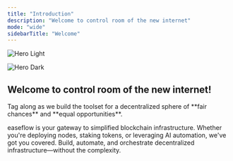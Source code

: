 ```yaml
---
title: "Introduction"
description: "Welcome to control room of the new internet"
mode: "wide"
sidebarTitle: "Welcome"
---
```


<img
  className="block dark:hidden"
  src="/images/easeflow-introduction.png"
  alt="Hero Light"
/>

<img
  className="hidden dark:block"
  src="/images/easeflow-introduction.png"
  alt="Hero Dark"
/>

## Welcome to control room of the new internet!
<Tip>
Tag along as we build the toolset for a decentralized sphere of **fair chances** and **equal opportunities**.
</Tip>

easeflow is your gateway to simplified blockchain infrastructure. Whether you're deploying nodes, staking tokens, or leveraging AI automation, we've got you covered.
Build, automate, and orchestrate decentralized infrastructure—without the complexity.